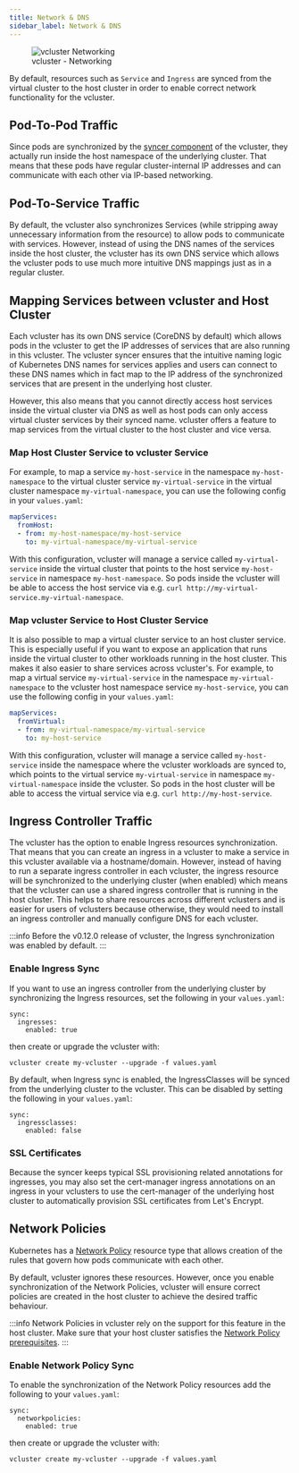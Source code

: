 ```yaml
---
title: Network & DNS
sidebar_label: Network & DNS
---
```


<figure>
  <img src="/docs/media/diagrams/vcluster-networking.svg" alt="vcluster Networking" />
  <figcaption>vcluster - Networking</figcaption>
</figure>

By default, resources such as `Service` and `Ingress` are synced from the virtual cluster to the host cluster in order to enable correct network functionality for the vcluster.


## Pod-To-Pod Traffic
Since pods are synchronized by the [syncer component](./scheduling.mdx) of the vcluster, they actually run inside the host namespace of the underlying cluster. That means that these pods have regular cluster-internal IP addresses and can communicate with each other via IP-based networking.

## Pod-To-Service Traffic
By default, the vcluster also synchronizes Services (while stripping away unnecessary information from the resource) to allow pods to communicate with services. However, instead of using the DNS names of the services inside the host cluster, the vcluster has its own DNS service which allows the vcluster pods to use much more intuitive DNS mappings just as in a regular cluster.

## Mapping Services between vcluster and Host Cluster

Each vcluster has its own DNS service (CoreDNS by default) which allows pods in the vcluster to get the IP addresses of services that are also running in this vcluster.
The vcluster syncer ensures that the intuitive naming logic of Kubernetes DNS names for services applies and users can connect to these DNS names which in fact map to the IP address of the synchronized services that are present in the underlying host cluster.

However, this also means that you cannot directly access host services inside the virtual cluster via DNS as well as host pods can only access virtual cluster services by their synced name. vcluster offers a feature to map services from the virtual cluster to the host cluster and vice versa.

### Map Host Cluster Service to vcluster Service

For example, to map a service `my-host-service` in the namespace `my-host-namespace` to the virtual cluster service `my-virtual-service` in the virtual cluster namespace `my-virtual-namespace`, you can use the following config in your `values.yaml`:

```yaml
mapServices:
  fromHost:
  - from: my-host-namespace/my-host-service
    to: my-virtual-namespace/my-virtual-service
```

With this configuration, vcluster will manage a service called `my-virtual-service` inside the virtual cluster that points to the host service `my-host-service` in namespace `my-host-namespace`. So pods inside the vcluster will be able to access the host service via e.g. `curl http://my-virtual-service.my-virtual-namespace`.

### Map vcluster Service to Host Cluster Service

It is also possible to map a virtual cluster service to an host cluster service. This is especially useful if you want to expose an application that runs inside the virtual cluster to other workloads running in the host cluster. This makes it also easier to share services across vcluster's.
For example, to map a virtual service `my-virtual-service` in the namespace `my-virtual-namespace` to the vcluster host namespace service `my-host-service`, you can use the following config in your `values.yaml`:

```yaml
mapServices:
  fromVirtual:
  - from: my-virtual-namespace/my-virtual-service
    to: my-host-service
```

With this configuration, vcluster will manage a service called `my-host-service` inside the namespace where the vcluster workloads are synced to, which points to the virtual service `my-virtual-service` in namespace `my-virtual-namespace` inside the vcluster. So pods in the host cluster will be able to access the virtual service via e.g. `curl http://my-host-service`.

## Ingress Controller Traffic
The vcluster has the option to enable Ingress resources synchronization. That means that you can create an ingress in a vcluster to make a service in this vcluster available via a hostname/domain. However, instead of having to run a separate ingress controller in each vcluster, the ingress resource will be synchronized to the underlying cluster (when enabled) which means that the vcluster can use a shared ingress controller that is running in the host cluster. This helps to share resources across different vclusters and is easier for users of vclusters because otherwise, they would need to install an ingress controller and manually configure DNS for each vcluster.

:::info 
Before the v0.12.0 release of vcluster, the Ingress synchronization was enabled by default.
:::


### Enable Ingress Sync
If you want to use an ingress controller from the underlying cluster by synchronizing the Ingress resources, set the following in your `values.yaml`: 
```
sync:
  ingresses:
    enabled: true
```
then create or upgrade the vcluster with:

```
vcluster create my-vcluster --upgrade -f values.yaml
```

By default, when Ingress sync is enabled, the IngressClasses will be synced from the underlying cluster to the vcluster. This can be disabled by setting the following in your `values.yaml`: 
```
sync:
  ingressclasses:
    enabled: false
```

### SSL Certificates
Because the syncer keeps typical SSL provisioning related annotations for ingresses, you may also set the cert-manager ingress annotations on an ingress in your vclusters to use the cert-manager of the underlying host cluster to automatically provision SSL certificates from Let's Encrypt.

## Network Policies
Kubernetes has a [Network Policy](https://kubernetes.io/docs/concepts/services-networking/network-policies/) resource type that allows creation of the rules that govern how pods communicate with each other.

By default, vcluster ignores these resources. However, once you enable synchronization of the Network Policies, vcluster will ensure correct policies are created in the host cluster to achieve the desired traffic behaviour.

:::info 
Network Policies in vcluster rely on the support for this feature in the host cluster. Make sure that your host cluster satisfies the [Network Policy prerequisites](https://kubernetes.io/docs/concepts/services-networking/network-policies/#prerequisites).
:::

### Enable Network Policy Sync
To enable the synchronization of the Network Policy resources add the following to your `values.yaml`:
```
sync:
  networkpolicies:
    enabled: true
```
then create or upgrade the vcluster with:

```
vcluster create my-vcluster --upgrade -f values.yaml
```
